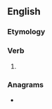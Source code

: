 ==English==

===Etymology===
{{suffix|en|lead|est|nocat=1}}

===Verb===
{{head|en|verb form}}

# {{en-archaic second-person singular of|lead|lang=en}}

===Anagrams===
* {{anagrams|en|a=adeelst|dealest|delates|stealed}}